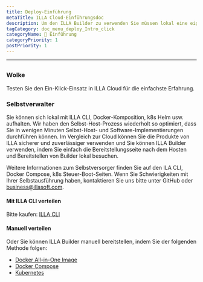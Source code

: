 ```yaml
---
title: Deploy-Einführung
metaTitle: ILLA Cloud-Einführungsdoc
description: Um den ILLA Builder zu verwenden Sie müssen lokal eine eigene Host-Umgebung einrichten oder ILLA Cloud benutzen, um den Build-Prozess zu überspringen und die ILLA-Produkte schnell zu nutzen.
tagCategory: doc_menu_deploy_Intro_click
categoryName: 👋 Einführung
categoryPriority: 1
postPriority: 1
---
```


* * *

## <Heading hidden>Deploy-Einführung</Heading>

### Wolke

Testen Sie den Ein-Klick-Einsatz in ILLA Cloud für die einfachste Erfahrung.

### Selbstverwalter

Sie können sich lokal mit ILLA CLI, Docker-Komposition, k8s Helm usw. aufhalten. Wir haben den Selbst-Host-Prozess wiederholt so optimiert, dass Sie in wenigen Minuten Selbst-Host- und Software-Implementierungen durchführen können. Im Vergleich zur Cloud können Sie die Produkte von ILLA sicherer und zuverlässiger verwenden und Sie können ILLA Builder verwenden, indem Sie einfach die Bereitstellungsseite nach dem Hosten und Bereitstellen von Builder lokal besuchen.

Weitere Informationen zum Selbstversorger finden Sie auf den ILA CLI, Docker Compose, k8s Steuer-Boot-Seiten.
Wenn Sie Schwierigkeiten mit Ihrer Selbstausführung haben, kontaktieren Sie uns bitte unter GitHub oder business@illasoft.com.

#### Mit ILLA CLI verteilen

Bitte kaufen: [ILLA CLI](https://www.illacloud.com/docs/illa-cli)

#### Manuell verteilen

Oder Sie können ILLA Builder manuell bereitstellen, indem Sie der folgenden Methode folgen:

-   [Docker All-in-One Image](https://github.com/illacloud/deploy-illa-manually/blob/main/docker/README.md)
-   [Docker Compose](https://github.com/illacloud/deploy-illa-manually/blob/main/docker-compose/README.md)
-   [Kubernetes](https://github.com/illacloud/Deploy-illa-manually/blob/main/kubernetes/README.md)
